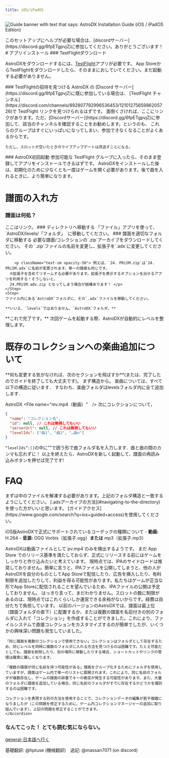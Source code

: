 ```yaml
---
title: iOS/iPadOS
---
```



![Guide banner with text that says: AstroDX Installation Guide (iOS / iPadOS Edition)](content/media/adx_iosguide.webp)

<Callout title="校閲が必要です!" type="info">
  このセットアップにヘルプが必要な場合は、[discordサーバー](https://discord.gg/6fpETgpvjZ)に参加してください。ありがとうございます！
</Callout>
# アプリインストール

<Steps>

<Step>
  ### TestFlightダウンロード
  
  AstroDXをダウンロードするには、[TestFlight](https://apps.apple.com/ca/app/testflight/id899247664)アプリが必要です。 
  App StoreからTestFlightをダウンロードしたら、そのままにおしていてください。まだ起動する必要がありません。
</Step>

<Step>
### TestFlightの招待を見つける
AstroDX の [Discord サーバー](https://discord.gg/6fpETgpvjZ)に既に参加している場合は、
[TestFlight チャンネル](https://discord.com/channels/892807792996536453/1210127565986205726)で TestFlight リンクを見つけられるはずです。
面倒くさければ、ここにリンクがあります。ただ、[Discordサーバー](https://discord.gg/6fpETgpvjZ)に参加して、該当のチャンネルを確認することをお勧めします。というのも、
これらのグループはすぐにいっぱいになってしまい、参加できなくなることがよくあるからです。

<Accordions>
<Accordion title="リンクはこちら">
	<Cards>
	<Card
	href="https://testflight.apple.com/join/rACTLjPL"
	title="Group A"
	>
	</Card>
	<Card
	href="https://testflight.apple.com/join/ocj3yptn"
	title="Group B"
	>
	</Card>
	<Card
	href="https://testflight.apple.com/join/CuMxZE2M"
	title="Group C"
	>
	</Card>
	<Card
	href="https://testflight.apple.com/join/T6qKfV6f"
	title="Group D"
	>
  </Card>
	<Card
	href="https://testflight.apple.com/join/sMm1MCYc"
	title="Group E"
	>
	</Card>
	</Cards>

    ただし、スロットが空いたときのライブアップデートは見逃すことになる。
</Accordion>
</Accordions>
</Step>
<Step>
### AstroDX初回起動
参加可能な TestFlight グループに入ったら、そのまま登録してアプリをインストールできるはずです。
AstroDXをインストールした後は、初期化のために少なくとも一度はゲームを開く必要があります。後で曲を入れるときに、より簡単になります。
</Step>
</Steps>

# 譜面の入れ方

### 譜面は何処？

<Cards>
  <Card
    title="譜面"
    href="https://discord.com/channels/892807792996536453/1081048213185900584"
  >
    ここはリンク。
  </Card>
</Cards>

<Steps>
<Step>
### ディレクトリへ移動する
「ファイル」アプリを使って、`AstroDX/levels/「フォルダ」 `に移動してください。


</Step>
<Step>
### 譜面を適切なフォルダに移動する

<Accordions>
<Accordion
title="新しい譜面とコレクションのインストール方法はこちらです。">
	<Steps>
	<Step>
	必要な譜面/コレクションの`.zip`アーカイブをダウンロードしてください。
	</Step>
	<Step>
	その `.zip`ファイルの名前を変更し、拡張子を`.adx`に変更してください。

    	<p className="text-sm opacity-50"> 例えば、`24. PRiSM.zip`は`24. PRiSM.adx`に名前が変更されます。単一の譜面も同じです。
      ※拡張子を含めてリネームする必要があります。拡張子を表示するオプションを出せるアプリを利用する！そうしないと，
      24.PRiSM.adx.zip となってしまう場合が結構あります！ </p>
    </Step>
    <Step>
    ファイル内にある`AstroDX`フォルダに、その`.adx`ファイルを移動してください。

    **いいえ、`levels`ではありません、`AstroDX`フォルダ。**

</Step>
</Steps>
</Accordion>
</Accordions>
**これで完了です。** 次回ゲームを起動する際、AstroDXが自動的にレベルを整理します。
</Step>
</Steps>

# 既存のコレクションへの楽曲追加について

<Callout title="コレクションをさらに変更しますか？">
  **何も変更する気がなければ、次のセクションを飛ばすか**(または、完了したのでガイドを終了しても大丈夫です)。
</Callout>
まず構造から。
楽曲については、すべて以下の構造に従います．
すなわち、楽曲フォルダはlevelsフォルダ内に全て追加します．

 AstroDX
<Files>
  <Folder name="cache">
  </Folder>
  <File name="settings.json" />
  <Folder name="コレクション">
  </Folder>
  <Folder name="level" defaultOpen>
  <Folder name="曲" defaultOpen>
    <File name="bg.jpg（ジャケット画像）" />
    <File name="mv.mp4（動画）"　/>
    <File name="maidata.txt　（譜面データ）" />
    <File name="track.ogg/mp4　（音源）" />
  </Folder>
  </Folder>
</Files>
次にコレクションについて，
<Files>
  <Folder name="コレクション" defaultOpen>
    <Folder name="コレクション名" defaultOpen>
    <File name="manifest.json" />
    </Folder>
  </Folder>
</Files>

```json
{
  "name": "コレクション名",
  "id": null, // これは無視してもいい
  "serverUrl": null, // これは無視してもいい
  "levelIds": ["曲1", "曲2", "…曲n"]
}
```

`“levelIds”:[]`の中に””で囲う形で曲フォルダ名を入力します．曲と曲の間のカンマも忘れずに！
以上を終えたら、AstroDXを新しく起動して、譜面の再読み込みボタンを押せば完了です!



# FAQ

<Accordions>

<Accordion title="［/levels]に.rar/.zipファイルを入れましたけどダメです。">
    まずは中のファイルを解凍する必要があります。上記のフォルダ構造と一致するようにしてください。
    [.adxアーカイブの方法](#navigating-to-the-directory)を使った方がいいと思います。
    </Accordion>

<Accordion title="通知ってオフにできないの？何回も下にスライドしちゃうんだよね。">
    [ガイドアクセス](https://www.google.com/search?q=ios+guided+access)を使用してください。
    </Accordion>

<Accordion
    title="ファイルの互換性に関する詳細情報"
    >
    iOS版AstroDXで正式にサポートされているコーデックの種類について
    	- **動画:** H.264
    	- **音源:** OGG Vorbis（拡張子.ogg）**または** mp3（拡張子.mp3）
    </Accordion>

<Accordion title="mv.mp4（またはbg.mp4）ファイルをフォルダに入れたのですが、再生されません！">
    AstroDXは動画ファイルとして`pv.mp4`のみを検出するようです。
    </Accordion>

<Accordion title="AstroDXはなぜAppStoreにないのですか？わざわざTestFlightを使う面倒なことをする理由は何ですか？">
    まだ App Store でのリリース基準を満たしておらず、正式にリリースする前にはゲームをしっかりと作り込みたいと考えています。
    </Accordion>

<Accordion title=".ipaファイルを送ってもらえますか？ゲームをサイドロードできるようにするためです。">
    現時点では、IPAのサイドロードは推奨しておりません。簡単に言うと、IPAファイルを公開してしまうと、他の人がAstroDXを自分のものとしてApp Storeで配信したり、広告を挿入したり、有料制限を追加したりして、利益を得る可能性があります。私たちはゲームが正当な形でApp Storeに配信されることを望んでいるため、IPAファイルの公開は予定しておりません。
    </Accordion>

<Accordion title="TestFightがすぐにいっぱいになってしまうのはなぜですか？いつAstroDXをダウンロードできるチャンスがきますか？">
    はっきり言って、まだわかりません。スロットの数に制限があるのは、現時点ではこれくらいしか運営できる余裕がないからです。経費は自分たちで負担しています。
    </Accordion>

<Accordion title="[2.0 Beta] なぜストレージのレイアウトを変更するのか？">
    以前のバージョンのAstroDXでは、譜面は最上位（譜面フォルダの直下）に配置するか、または複数の譜面を名前付きの別のフォルダに入れて「コレクション」を作成することができました。これにより、ファイルシステムで直接コレクションをカスタマイズするのが簡単でしたが、いくつかの興味深い問題も発生していました。

    「同じ譜面を複数のコレクションで使用できない」コレクションはフォルダとして存在するため、同じレベルを同時に複数のフォルダに入れる方法を見つけるのは困難です。たとえ可能だとしても、譜面を削除したり、別の場所に移動したりする場合、ショートカットやリンクの管理は確実に難しくなります。

    「複数の譜面が同じ名前を持つ可能性がある」譜面をグループ化するためにフォルダを使用していますが、譜面はゲーム内で単一のリストに展開されます。これにより、同じ名前のフォルダが複数存在し、ゲームの譜面の辞書でキーの衝突が発生する可能性があります。また、大量のフォルダに譜面を追加している場合、同じ名前のフォルダがすでに存在するかどうかを識別するのは困難です。

    コレクションを表現する別の方法を使用することで、コレクションデータの編集が若干複雑になりましたが（この問題を修正するために、ゲーム内コレクションマネージャーの追加に取り組んでいます）、上記の問題を修正することができます。
    </Accordion>
</Accordions>

### **なんてこった！ とても読む気にならない。**
[general-日本語へ行く](https://discord.com/channels/892807792996536453/1054390514583097414)

<p className="font-serif text-center italic text-xl"> 基礎翻訳: @hptuse (機械翻訳)　追記: @massan7071 (on discord)</p>
